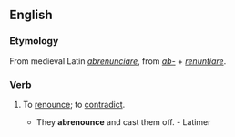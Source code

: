 ==English==
===Etymology===
From medieval Latin ''[[abrenunciare]]'', from ''[[ab-]]'' + ''[[renuntiare]]''.

===Verb===
{{en-infl-reg-other-e|abrenounc|e|}}
# {{transitive}} {{obsolete}} To [[renounce]]; to [[contradict]].
#* They '''abrenounce''' and cast them off. - Latimer